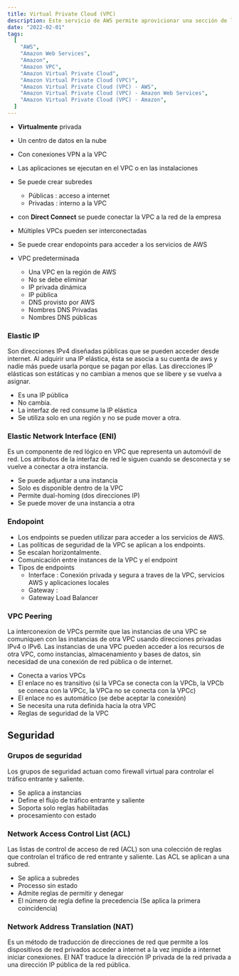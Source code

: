 ```yaml
---
title: Virtual Private Cloud (VPC)
description: Este servicio de AWS permite aprovicionar una sección de la nube de AWS aislada de manera lógica, en la que se pueden crear subredes y otros recursos de red.
date: "2022-02-01"
tags:
  [
    "AWS",
    "Amazon Web Services",
    "Amazon",
    "Amazon VPC",
    "Amazon Virtual Private Cloud",
    "Amazon Virtual Private Cloud (VPC)",
    "Amazon Virtual Private Cloud (VPC) - AWS",
    "Amazon Virtual Private Cloud (VPC) - Amazon Web Services",
    "Amazon Virtual Private Cloud (VPC) - Amazon",
  ]
---
```


- **Virtualmente** privada
- Un centro de datos en la nube
- Con conexiones VPN a la VPC
- Las aplicaciones se ejecutan en el VPC o en las instalaciones
- Se puede crear subredes
  - Públicas : acceso a internet
  - Privadas : interno a la VPC
- con **Direct Connect** se puede conectar la VPC a la red de la empresa
- Múltiples VPCs pueden ser interconectadas
- Se puede crear endopoints para acceder a los servicios de AWS

- VPC predeterminada
  - Una VPC en la región de AWS
  - No se debe eliminar
  - IP privada dinámica
  - IP pública
  - DNS provisto por AWS
  - Nombres DNS Privadas
  - Nombres DNS públicas

### Elastic IP

Son direcciones IPv4 diseñadas públicas que se pueden acceder desde internet. Al adquirir una IP elástica, ésta se asocia a su cuenta de aws y nadie más puede usarla porque se pagan por ellas. Las direcciones IP elásticas son estáticas y no cambian a menos que se libere y se vuelva a asignar.

- Es una IP pública
- No cambia.
- La interfaz de red consume la IP elástica
- Se utiliza solo en una región y no se pude mover a otra.

### Elastic Network Interface (ENI)

Es un componente de red lógico en VPC que representa un automóvil de red. Los atributos de la interfaz de red le siguen cuando se desconecta y se vuelve a conectar a otra instancia.

- Se puede adjuntar a una instancia
- Solo es disponible dentro de la VPC
- Permite dual-homing (dos direcciones IP)
- Se puede mover de una instancia a otra

### Endopoint

- Los endpoints se pueden utilizar para acceder a los servicios de AWS.
- Las políticas de seguridad de la VPC se aplican a los endpoints.
- Se escalan horizontalmente.
- Comunicación entre instances de la VPC y el endpoint
- Tipos de endpoints
  - Interface : Conexión privada y segura a traves de la VPC, servicios AWS y aplicaciones locales
  - Gateway :
  - Gateway Load Balancer

### VPC Peering

La interconexion de VPCs permite que las instancias de una VPC se comuniquen con las instancias de otra VPC usando direcciones privadas IPv4 o IPv6. Las instancias de una VPC pueden acceder a los recursos de otra VPC, como instancias, almacenamiento y bases de datos, sin necesidad de una conexión de red pública o de internet.

- Conecta a varios VPCs
- El enlace no es transitivo (si la VPCa se conecta con la VPCb, la VPCb se coneca con la VPCc, la VPCa no se conecta con la VPCc)
- El enlace no es automático (se debe aceptar la conexión)
- Se necesita una ruta definida hacia la otra VPC
- Reglas de seguridad de la VPC

## Seguridad

### Grupos de seguridad

Los grupos de seguridad actuan como firewall virtual para controlar el tráfico entrante y saliente.

- Se aplica a instancias
- Define el flujo de tráfico entrante y saliente
- Soporta solo reglas habilitadas
- procesamiento con estado

### Network Access Control List (ACL)

Las listas de control de acceso de red (ACL) son una colección de reglas que controlan el tráfico de red entrante y saliente. Las ACL se aplican a una subred.

- Se aplica a subredes
- Processo sin estado
- Admite reglas de permitir y denegar
- El número de regla define la precedencia (Se aplica la primera coincidencia)

### Network Address Translation (NAT)

Es un método de traducción de direcciones de red que permite a los dispositivos de red privados acceder a internet a la vez impide a internet iniciar conexiones. El NAT traduce la dirección IP privada de la red privada a una dirección IP pública de la red pública.
